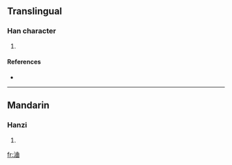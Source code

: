 ==Translingual==

===Han character===
{{Han char|rn=85|rad=水|as=06|sn=9|four=3516<sub>0</sub>|canj=水廿田 (ETW)}}

# {{defn|Han|sort=水06}}

====References====
* {{Han ref|kx=0623.030|dkj=17430|dj=1019.060|hdz=31607.020|uh=6D40|ud=27968|bh=CFA6|bd=53158}}

----

==Mandarin==

===Hanzi===
{{cmn-hanzi|pin=[[qǔ]] ([[qu3]])|wg=ch'ü<sup>3</sup>}}

# {{defn|Mandarin}}

[[fr:浀]]